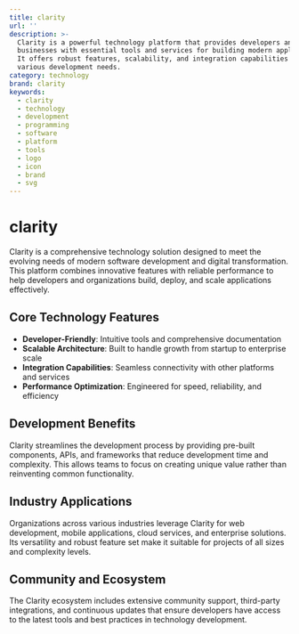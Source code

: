 ```yaml
---
title: clarity
url: ''
description: >-
  Clarity is a powerful technology platform that provides developers and
  businesses with essential tools and services for building modern applications.
  It offers robust features, scalability, and integration capabilities for
  various development needs.
category: technology
brand: clarity
keywords:
  - clarity
  - technology
  - development
  - programming
  - software
  - platform
  - tools
  - logo
  - icon
  - brand
  - svg
---
```


# clarity

Clarity is a comprehensive technology solution designed to meet the evolving needs of modern software development and digital transformation. This platform combines innovative features with reliable performance to help developers and organizations build, deploy, and scale applications effectively.

## Core Technology Features

- **Developer-Friendly**: Intuitive tools and comprehensive documentation
- **Scalable Architecture**: Built to handle growth from startup to enterprise scale
- **Integration Capabilities**: Seamless connectivity with other platforms and services
- **Performance Optimization**: Engineered for speed, reliability, and efficiency

## Development Benefits

Clarity streamlines the development process by providing pre-built components, APIs, and frameworks that reduce development time and complexity. This allows teams to focus on creating unique value rather than reinventing common functionality.

## Industry Applications

Organizations across various industries leverage Clarity for web development, mobile applications, cloud services, and enterprise solutions. Its versatility and robust feature set make it suitable for projects of all sizes and complexity levels.

## Community and Ecosystem

The Clarity ecosystem includes extensive community support, third-party integrations, and continuous updates that ensure developers have access to the latest tools and best practices in technology development.
